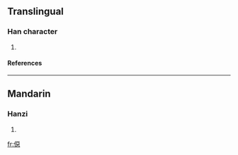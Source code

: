 ==Translingual==
===Han character===
{{Han char|rad=人|as=12|sn=14|four=|canj=人一一心 (OMMP), X人一一心 (XOMMP)}}
# {{defn|Han}}
====References====
{{Han ref|kx=0117.230|dkj=01126|dj=0249.080|hdz=10217.030|uh=50EB|ud=20715}}
----
==Mandarin==
===Hanzi===
{{cmn-hanzi|pin=[[è]] (e4)|wg=o<sup>4</sup>}}
# {{defn|Mandarin}}




[[fr:僫]]